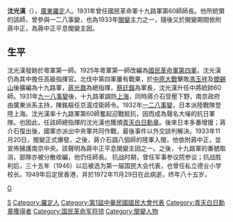 '''沈光漢'''（{{bd|1887年||1972年||}}），[[廣東|廣東]][[羅定|羅定]]人。1931年曾任國民革命軍十九路軍第60師師長。他所統領的該師，曾參與一二八事變，也為1933年[[閩變|閩變]]主力之一，隨後又於閩變期間依附蔣中正，為蔣中正平息閩變主因。

==生平==
沈光漢發跡於粵軍第一師。1925年粵軍第一師改編為[[國民革命軍第四軍|國民革命軍第四軍]]，沈光漢仍為其中擔任高級指揮官。北伐中第四軍屢有戰果，於[[中原大戰|中原大戰]]擊敗[[馮玉祥|馮玉祥]]及[[閻錫山|閻錫山]]後擴編為十九路軍，[[蔣光鼐|蔣光鼐]]為總指揮，[[蔡廷鍇|蔡廷鍇]]為軍長，沈光漢升任中將統帥60師。1931年[[九一八事變|九一八事變]]後，十九路軍調防[[上海|上海]]，同時蔣介石受壓下野，南京政府由廣東派系主持，陳銘樞任京滬戍衛師令。1932年[[一二八事變|一二八事變]]，日本派陸戰隊登陸上海。沈光漢率十九路軍第60師奮起迎戰抵抗，因而成為聲名大噪的抗日軍隊。也因此，任該師總指揮的沈光漢也獲頒[[青天白日勳章|青天白日勳章]]。後來日本多番增援；蔣介石復出後，國軍亦派出中央軍共同作戰，最後事件以外交談判解決。1933年11月20日，閩變正式爆發，之後，蔣介石調八個師的陸軍入閩，他依附蔣中正，並宣佈擁護南京中央。該聲明為蔣中正平息閩變主因之一。之後，十九路軍的番號取消，部隊亦被分散收編，他仍任師長。
抗战时期，曾任军事参议院参议；抗战胜利后，三十五年（1946）以后被选为第一届国民大会代表，也曾任私立德业小学校长。1949年后定居香港，并於1972年11月29日在此病逝，终年八十五岁。









[[Category:广东人|S]]
[[Category:羅定人|Category:羅定人]]
[[category:沈姓|G]]
[[Category:第1屆中華民國國民大會代表|Category:第1屆中華民國國民大會代表]]
[[Category:青天白日勳章獲得者|Category:青天白日勳章獲得者]]
[[Category:国民革命军将领|Category:国民革命军将领]]
[[Category:閩變人物|Category:閩變人物]]
